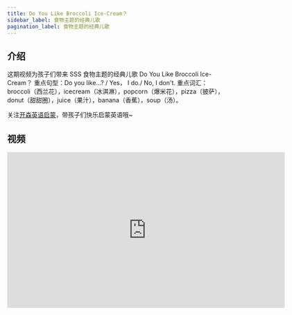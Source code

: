 ```yaml
---
title: Do You Like Broccoli Ice-Cream？
sidebar_label: 食物主题的经典儿歌
pagination_label: 食物主题的经典儿歌
---
```


## 介绍

这期视频为孩子们带来 SSS 食物主题的经典儿歌 Do You Like Broccoli Ice-Cream？
重点句型：Do you like...? / Yes， I do./ No, I don't.
重点词汇：broccoli（西兰花），icecream（冰淇淋），popcorn（爆米花），pizza（披萨），donut（甜甜圈），juice（果汁），banana（香蕉），soup（汤）。

关注[开森英语启蒙](https://space.bilibili.com/20797715)，带孩子们快乐启蒙英语哦~

## 视频

<iframe
  src="https://player.bilibili.com/player.html?bvid=BV1WF411o78N&cid=1&page=1"
  scrolling="no"
  border="0"
  frameborder="no"
  framespacing="0"
  allowfullscreen="true"
  width="640"
  height="360"
></iframe>
